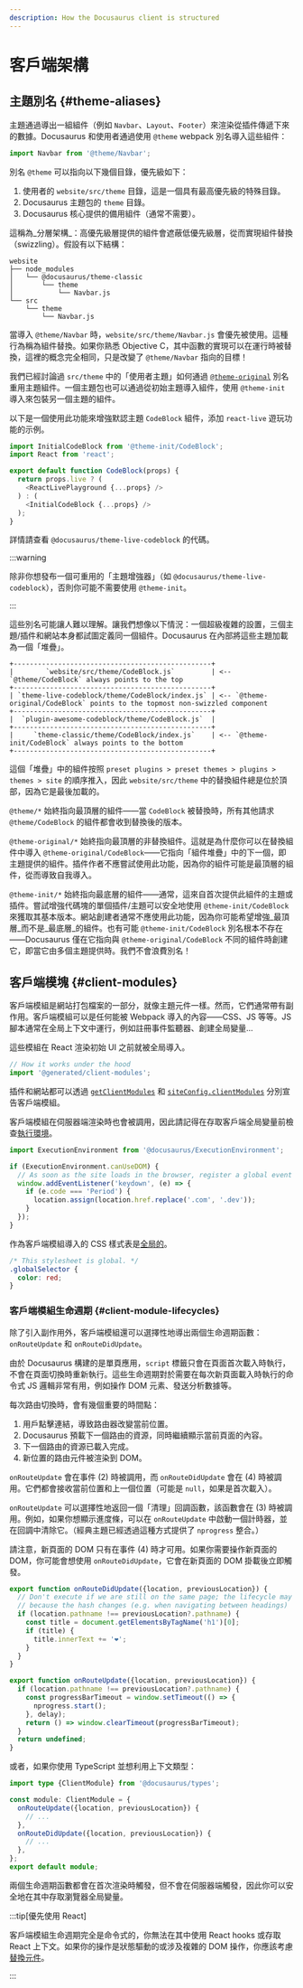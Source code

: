 ```yaml
---
description: How the Docusaurus client is structured
---
```


# 客戶端架構

## 主題別名 {#theme-aliases}

主題通過導出一組組件（例如 `Navbar`、`Layout`、`Footer`）來渲染從插件傳遞下來的數據。Docusaurus 和使用者通過使用 `@theme` webpack 別名導入這些組件：

```js
import Navbar from '@theme/Navbar';
```

別名 `@theme` 可以指向以下幾個目錄，優先級如下：

1. 使用者的 `website/src/theme` 目錄，這是一個具有最高優先級的特殊目錄。
2. Docusaurus 主題包的 `theme` 目錄。
3. Docusaurus 核心提供的備用組件（通常不需要）。

這稱為_分層架構_：高優先級層提供的組件會遮蔽低優先級層，從而實現組件替換（swizzling）。假設有以下結構：

```
website
├── node_modules
│   └── @docusaurus/theme-classic
│       └── theme
│           └── Navbar.js
└── src
    └── theme
        └── Navbar.js
```

當導入 `@theme/Navbar` 時，`website/src/theme/Navbar.js` 會優先被使用。這種行為稱為組件替換。如果你熟悉 Objective C，其中函數的實現可以在運行時被替換，這裡的概念完全相同，只是改變了 `@theme/Navbar` 指向的目標！

我們已經討論過 `src/theme` 中的「使用者主題」如何通過 [`@theme-original`](../swizzling.mdx#wrapping) 別名重用主題組件。一個主題包也可以通過從初始主題導入組件，使用 `@theme-init` 導入來包裝另一個主題的組件。

以下是一個使用此功能來增強默認主題 `CodeBlock` 組件，添加 `react-live` 遊玩功能的示例。

```js
import InitialCodeBlock from '@theme-init/CodeBlock';
import React from 'react';

export default function CodeBlock(props) {
  return props.live ? (
    <ReactLivePlayground {...props} />
  ) : (
    <InitialCodeBlock {...props} />
  );
}
```

詳情請查看 `@docusaurus/theme-live-codeblock` 的代碼。

:::warning

除非你想發布一個可重用的「主題增強器」（如 `@docusaurus/theme-live-codeblock`），否則你可能不需要使用 `@theme-init`。

:::

這些別名可能讓人難以理解。讓我們想像以下情況：一個超級複雜的設置，三個主題/插件和網站本身都試圖定義同一個組件。Docusaurus 在內部將這些主題加載為一個「堆疊」。

```text
+-------------------------------------------------+
|        `website/src/theme/CodeBlock.js`         | <-- `@theme/CodeBlock` always points to the top
+-------------------------------------------------+
| `theme-live-codeblock/theme/CodeBlock/index.js` | <-- `@theme-original/CodeBlock` points to the topmost non-swizzled component
+-------------------------------------------------+
|  `plugin-awesome-codeblock/theme/CodeBlock.js`  |
+-------------------------------------------------+
|     `theme-classic/theme/CodeBlock/index.js`    | <-- `@theme-init/CodeBlock` always points to the bottom
+-------------------------------------------------+
```

這個「堆疊」中的組件按照 `preset plugins > preset themes > plugins > themes > site` 的順序推入，因此 `website/src/theme` 中的替換組件總是位於頂部，因為它是最後加載的。

`@theme/*` 始終指向最頂層的組件——當 `CodeBlock` 被替換時，所有其他請求 `@theme/CodeBlock` 的組件都會收到替換後的版本。

`@theme-original/*` 始終指向最頂層的非替換組件。這就是為什麼你可以在替換組件中導入 `@theme-original/CodeBlock`——它指向「組件堆疊」中的下一個，即主題提供的組件。插件作者不應嘗試使用此功能，因為你的組件可能是最頂層的組件，從而導致自我導入。

`@theme-init/*` 始終指向最底層的組件——通常，這來自首次提供此組件的主題或插件。嘗試增強代碼塊的單個插件/主題可以安全地使用 `@theme-init/CodeBlock` 來獲取其基本版本。網站創建者通常不應使用此功能，因為你可能希望增強_最頂層_而不是_最底層_的組件。也有可能 `@theme-init/CodeBlock` 別名根本不存在——Docusaurus 僅在它指向與 `@theme-original/CodeBlock` 不同的組件時創建它，即當它由多個主題提供時。我們不會浪費別名！

## 客戶端模塊 {#client-modules}

客戶端模組是網站打包檔案的一部分，就像主題元件一樣。然而，它們通常帶有副作用。客戶端模組可以是任何能被 Webpack 導入的內容——CSS、JS 等等。JS 腳本通常在全局上下文中運行，例如註冊事件監聽器、創建全局變量...

這些模組在 React 渲染初始 UI 之前就被全局導入。

```js title="@docusaurus/core/App.tsx"
// How it works under the hood
import '@generated/client-modules';
```

插件和網站都可以透過 [`getClientModules`](../api/plugin-methods/lifecycle-apis.mdx#getClientModules) 和 [`siteConfig.clientModules`](../api/docusaurus.config.js.mdx#clientModules) 分別宣告客戶端模組。

客戶端模組在伺服器端渲染時也會被調用，因此請記得在存取客戶端全局變量前檢查[執行環境](./ssg.mdx#escape-hatches)。

```js title="mySiteGlobalJs.js"
import ExecutionEnvironment from '@docusaurus/ExecutionEnvironment';

if (ExecutionEnvironment.canUseDOM) {
  // As soon as the site loads in the browser, register a global event listener
  window.addEventListener('keydown', (e) => {
    if (e.code === 'Period') {
      location.assign(location.href.replace('.com', '.dev'));
    }
  });
}
```

作為客戶端模組導入的 CSS 樣式表是[全局的](../styling-layout.mdx#global-styles)。

```css title="mySiteGlobalCss.css"
/* This stylesheet is global. */
.globalSelector {
  color: red;
}
```

### 客戶端模組生命週期 {#client-module-lifecycles}

除了引入副作用外，客戶端模組還可以選擇性地導出兩個生命週期函數：`onRouteUpdate` 和 `onRouteDidUpdate`。

由於 Docusaurus 構建的是單頁應用，`script` 標籤只會在頁面首次載入時執行，不會在頁面切換時重新執行。這些生命週期對於需要在每次新頁面載入時執行的命令式 JS 邏輯非常有用，例如操作 DOM 元素、發送分析數據等。

每次路由切換時，會有幾個重要的時間點：

1. 用戶點擊連結，導致路由器改變當前位置。
2. Docusaurus 預載下一個路由的資源，同時繼續顯示當前頁面的內容。
3. 下一個路由的資源已載入完成。
4. 新位置的路由元件被渲染到 DOM。

`onRouteUpdate` 會在事件 (2) 時被調用，而 `onRouteDidUpdate` 會在 (4) 時被調用。它們都會接收當前位置和上一個位置（可能是 `null`，如果是首次載入）。

`onRouteUpdate` 可以選擇性地返回一個「清理」回調函數，該函數會在 (3) 時被調用。例如，如果你想顯示進度條，可以在 `onRouteUpdate` 中啟動一個計時器，並在回調中清除它。（經典主題已經透過這種方式提供了 `nprogress` 整合。）

請注意，新頁面的 DOM 只有在事件 (4) 時才可用。如果你需要操作新頁面的 DOM，你可能會想使用 `onRouteDidUpdate`，它會在新頁面的 DOM 掛載後立即觸發。

```js title="myClientModule.js"
export function onRouteDidUpdate({location, previousLocation}) {
  // Don't execute if we are still on the same page; the lifecycle may be fired
  // because the hash changes (e.g. when navigating between headings)
  if (location.pathname !== previousLocation?.pathname) {
    const title = document.getElementsByTagName('h1')[0];
    if (title) {
      title.innerText += '❤️';
    }
  }
}

export function onRouteUpdate({location, previousLocation}) {
  if (location.pathname !== previousLocation?.pathname) {
    const progressBarTimeout = window.setTimeout(() => {
      nprogress.start();
    }, delay);
    return () => window.clearTimeout(progressBarTimeout);
  }
  return undefined;
}
```

或者，如果你使用 TypeScript 並想利用上下文類型：

```ts title="myClientModule.ts"
import type {ClientModule} from '@docusaurus/types';

const module: ClientModule = {
  onRouteUpdate({location, previousLocation}) {
    // ...
  },
  onRouteDidUpdate({location, previousLocation}) {
    // ...
  },
};
export default module;
```

兩個生命週期函數都會在首次渲染時觸發，但不會在伺服器端觸發，因此你可以安全地在其中存取瀏覽器全局變量。

:::tip[優先使用 React]

客戶端模組生命週期完全是命令式的，你無法在其中使用 React hooks 或存取 React 上下文。如果你的操作是狀態驅動的或涉及複雜的 DOM 操作，你應該考慮[替換元件](../swizzling.mdx)。

:::